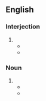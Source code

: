 {{also|godspeed|Godspeed|God-speed}}
==English==

===Interjection===
{{en-interj}}

# {{alternative form of|en|Godspeed}}
#* {{RQ:Shakespeare Richard 3|act=II|scene=iii|page=184|column=2|passage=''3'' [''Citizen'']. Neighbours, '''God ſpeed'''. / ''1'' [''Citizen'']. Giue you good morrovv ſir.}}
#* {{RQ:Dekker Dramatic Works|volume=II|title=Honest Whore|act=I|scene=i|page=80|passage=''Duke''. '''God ſpeed''' father. / ''1. Mad''[''man'']. God ſpeed the Plough, thou ſhalt not ſpeed me.}}

===Noun===
{{en-noun}}

# {{alternative form of|en|Godspeed}}
#* {{RQ:Bunyan Pilgrim's Progress|page=18|passage=Then ''Chriſtian'' took his leave of his Friend, and he again bid him '''God ſpeed'''.}}
#* {{RQ:Vanbrugh Relapse|scene=ii|page=90|passage=''Ber''[''inthia'']. Speed her vvell. / ''VVor''[''thy'']. Ay, but there muſt be more than a '''God ſpeed''', or your Charity vvon't be vvorth a farthing.}}